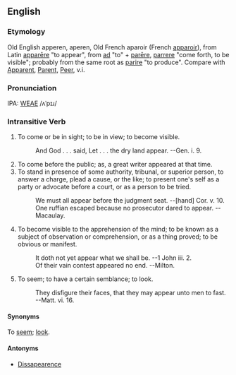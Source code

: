 ==English==
===Etymology===
Old English apperen, aperen, Old French aparoir (French [[apparoir]]), from Latin [[apparere|apparēre]] "to appear", from [[ad]] "to" + [[parere|parēre]], [[parrere]]  "come forth, to be visible"; probably from the same root as [[parire]] "to produce". Compare with [[Apparent]], [[Parent]], [[Peer]], v.i.

===Pronunciation===
IPA: [[WEAE]] /ʌˈpɪɹ/

===Intransitive Verb===
# To come or be in sight; to be in view; to become visible.
#:    And God . . . said, Let . . . the dry land appear. --Gen. i. 9.
# To come before the public; as, a great writer appeared at that time.
# To stand in presence of some authority, tribunal, or superior person, to answer a charge, plead a cause, or the like; to present one's self as a party or advocate before a court, or as a person to be tried.
#:    We must all appear before the judgment seat. --[hand] Cor. v. 10.
#:    One ruffian escaped because no prosecutor dared to appear. --Macaulay.
# To become visible to the apprehension of the mind; to be known as a subject of observation or comprehension, or as a thing proved; to be obvious or manifest.
#:    It doth not yet appear what we shall be. --1 John iii. 2.
#:    Of their vain contest appeared no end. --Milton.
# To seem; to have a certain semblance; to look.
#:    They disfigure their faces, that they may appear unto men to fast. --Matt. vi. 16.

====Synonyms====
To [[seem]]; [[look]].

====Antonyms====

* [[Dissapearence]]


<!-- material copied from Webster's Revised Unabridged Dictionary (1913) -->